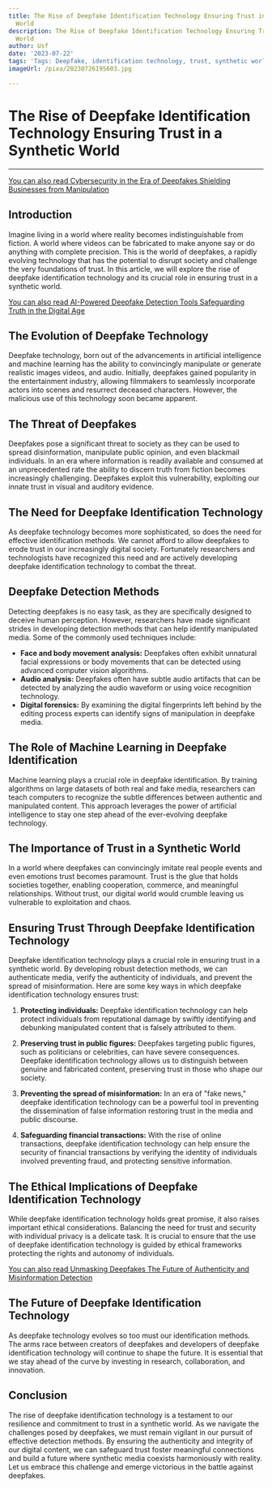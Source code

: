 ```yaml
---
title: The Rise of Deepfake Identification Technology Ensuring Trust in a Synthetic
  World
description: The Rise of Deepfake Identification Technology Ensuring Trust in a Synthetic
  World
author: Usf
date: '2023-07-22'
tags: 'Tags: Deepfake, identification technology, trust, synthetic world'
imageUrl: /pixa/20230726195603.jpg

---
```

# The Rise of Deepfake Identification Technology Ensuring Trust in a Synthetic World

---

[You can also read  Cybersecurity  in the Era  of Deepfakes Shielding Businesses from Manipulation](Cybersecurity%20in%20the%20Era%20of%20Deepfakes%20Shielding%20Businesses%20from%20Manipulation)


## Introduction

Imagine living in a world where reality becomes indistinguishable from fiction. A world where videos can be  fabricated to make anyone say  or do anything with  complete precision. This is the  world of deepfakes, a  rapidly evolving technology that has the potential to disrupt society and challenge the very foundations of trust. In this  article, we will explore the rise of deepfake identification technology and its crucial role in ensuring trust in a synthetic world.

[You can also read  AI-Powered Deepfake Detection Tools Safeguarding Truth in the Digital Age](AI-Powered%20Deepfake%20Detection%20Tools%20Safeguarding%20Truth%20in%20the%20Digital%20Age)


## The Evolution of Deepfake Technology

Deepfake technology, born out of the advancements in artificial intelligence and machine learning has the ability to convincingly manipulate or generate realistic images videos, and audio. Initially, deepfakes gained popularity in the entertainment industry, allowing filmmakers to seamlessly incorporate actors into scenes and resurrect deceased characters. However, the malicious use of  this technology soon  became apparent.

## The Threat of Deepfakes

Deepfakes  pose a significant threat to society as they can be used to  spread disinformation, manipulate public opinion, and even blackmail individuals.  In an era where information is readily available and consumed at an unprecedented  rate the ability to discern truth from fiction becomes increasingly challenging. Deepfakes exploit this vulnerability, exploiting our innate trust in visual and auditory evidence.

## The Need for Deepfake Identification Technology

As deepfake technology becomes more sophisticated, so  does the need for effective identification  methods. We cannot afford to allow deepfakes  to erode trust in our  increasingly digital society. Fortunately researchers and technologists  have recognized this need and are  actively developing deepfake identification technology to combat the threat.

## Deepfake Detection Methods

Detecting  deepfakes is  no easy task, as they are specifically designed  to deceive  human perception. However, researchers have made significant strides in developing  detection methods that can help identify manipulated media. Some of the commonly used techniques include:

- **Face and body movement analysis:** Deepfakes  often exhibit unnatural facial expressions  or body movements that can be detected  using advanced computer vision  algorithms.
- **Audio analysis:** Deepfakes often have subtle audio artifacts that can be detected by  analyzing the audio  waveform or using voice recognition technology.
- **Digital  forensics:** By examining the digital fingerprints left behind  by the editing process experts can identify signs of manipulation in deepfake media.

## The Role  of Machine Learning in  Deepfake Identification

Machine learning plays a crucial role in  deepfake identification. By training algorithms on large datasets of both real and fake media, researchers can teach computers to recognize the subtle differences between authentic and manipulated  content. This approach leverages the  power of artificial intelligence  to stay one step ahead of the ever-evolving deepfake technology.

##  The Importance of Trust in a Synthetic World

In a world where deepfakes can convincingly imitate real people events and even emotions  trust becomes paramount. Trust is the glue that holds societies together, enabling cooperation,  commerce, and  meaningful relationships. Without trust, our digital world would  crumble leaving us vulnerable to  exploitation and chaos.

## Ensuring Trust Through Deepfake Identification Technology

Deepfake identification technology plays  a  crucial role in ensuring trust in a synthetic world. By developing robust detection methods, we can authenticate media, verify  the authenticity of individuals, and prevent  the spread of misinformation. Here are some key ways in which deepfake identification technology ensures trust:

1. **Protecting individuals:** Deepfake identification technology can help protect individuals from reputational damage by swiftly identifying and debunking manipulated content that is falsely attributed to them.

2.  **Preserving  trust in public figures:** Deepfakes targeting public figures, such  as politicians or celebrities, can have severe consequences.  Deepfake identification technology  allows  us to distinguish between genuine and fabricated content, preserving trust in those who shape our society.

3. **Preventing the spread of  misinformation:** In an era of "fake  news," deepfake  identification technology  can be  a powerful tool in preventing the dissemination of false information restoring trust in the media and public discourse.

4. **Safeguarding financial transactions:** With the rise of online transactions, deepfake identification technology can help ensure the security  of financial transactions by verifying the identity of individuals involved preventing fraud, and  protecting  sensitive information.

## The Ethical Implications of Deepfake Identification Technology

While deepfake identification technology  holds great promise, it also raises important ethical considerations. Balancing the need  for trust and security with individual privacy is a delicate task. It is crucial  to ensure that the use of deepfake  identification technology is guided by ethical frameworks  protecting the rights and autonomy  of individuals.

[You can also read  Unmasking Deepfakes The Future of Authenticity and Misinformation Detection](Unmasking%20Deepfakes%20The%20Future%20of%20Authenticity%20and%20Misinformation%20Detection)


## The Future of Deepfake Identification Technology

As deepfake technology evolves so too must our  identification methods. The arms race between creators of deepfakes and  developers of deepfake  identification technology will continue to shape the future. It is essential that we stay ahead of the curve by investing in research,  collaboration, and innovation.

## Conclusion

The rise of deepfake identification technology is a testament to  our resilience and  commitment to trust in  a synthetic world. As we navigate the challenges posed by deepfakes, we must remain vigilant in our pursuit of effective  detection methods. By ensuring  the authenticity  and integrity of our digital content, we can safeguard trust foster meaningful  connections  and build a future where synthetic media  coexists  harmoniously with reality. Let us embrace this challenge and  emerge  victorious in the battle against deepfakes.